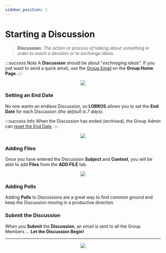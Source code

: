 ```yaml
---
sidebar_position: 2
---
```



# Starting a Discussion

> **Discussion:** _The action or process of talking about something in order to reach a decision or to exchange ideas._

:::success Note
A **Discussion** should be about "_exchnaging ideas_". If you just want to send a quick email, use the [Group Email](/docs/started/groupHome#send-an-email) on the **Group Home Page**.
:::

<center>
	<img src={useBaseUrl('/img/discussions/startDiscussion.gif')} />
</center>

### Setting an End Date

No one wants an endless Discussion, so **LORROS** allows you to set the **End Date** for each Discussion _(the default is 7 days)_.

:::success Info
When the Discussion has ended _(archived)_, the Group Admin can [reset the End Date](/administration/discussions/intro).
:::

<center>
	<img src={useBaseUrl('/img/discussions/discussionDate.gif')} />
</center>

### Adding Files

Once you have entered the Discussion **Subject** and **Content**, you will be able to add **Files** from the **ADD FILE** tab.

<center>
	<img src={useBaseUrl('/img/global/addFiles.gif')} />
</center>

### Adding Polls

Adding **Polls** to Discussions are a great way to find common ground and keep the Discussion moving in a productive direction.

<AddPolls />

### Submit the Discussion

When you **Submit** the **Discussion**, an email is sent to all the Group Members ... **Let the Discussion Begin!**

---

<center>
	<img src={useBaseUrl('/img/discussions/discussionStartEmail.jpg')} />
</center>
